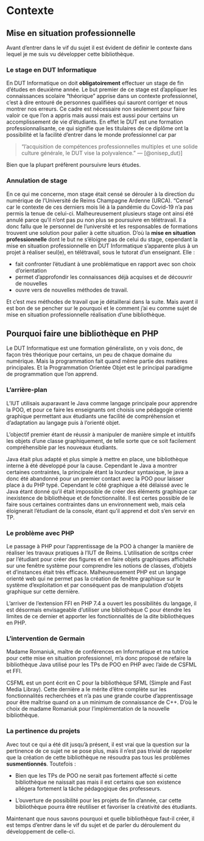 # Contexte {#context}

## Mise en situation professionnelle

Avant d'entrer dans le vif du sujet il est évident de définir le contexte dans lequel je me suis vu développer cette bibliothèque.

### Le stage en DUT Informatique

En DUT Informatique on doit **obligatoirement** effectuer un stage de fin d'études en deuxième année. Le but premier de ce stage est d'appliquer les connaissances scolaire "théorique" apprise dans un contexte professionnel, c'est à dire entouré de personnes qualifiées qui sauront corriger et nous montrer nos erreurs. Ce cadre est nécessaire non seulement pour faire valoir ce que l'on a appris mais aussi mais est aussi pour certains un accomplissement de vie d'étudiants. En effet le DUT est une formation professionnalisante, ce qui signifie que les titulaires de ce diplôme ont la possibilité et la facilité d'entrer dans le monde professionnel car par 

> "l'acquisition de compétences professionnelles multiples et une solide culture générale, le DUT vise la polyvalence."
> --- [@onisep_dut)]

Bien que la plupart préfèrent poursuivre leurs études.

### Annulation de stage

En ce qui me concerne, mon stage était censé se dérouler à la direction du numérique de l'Université de Reims Champagne Ardenne (URCA). "Censé" car le contexte de ces derniers mois lié à la pandémie du Covid-19 n'a pas permis la tenue de celui-ci. Malheureusement plusieurs stage ont ainsi été annulé parce qu'il n'ont pas pu non plus se poursuivre en télétravail. Il a donc fallu que le personnel de l'université et les responsables de formations trouvent une solution pour palier à cette situation. D'où la **mise en situation professionnelle** dont le but ne s'éloigne pas de celui du stage, cependant la mise en situation professionnelle en DUT Informatique s'apparente plus à un projet à réaliser seul(e), en télétravail, sous le tutorat d'un enseignant. Elle :

- fait confronter l'étudiant à une problématique en rapport avec son choix d'orientation
- permet d'approfondir les connaissances déjà acquises et de découvrir de nouvelles
- ouvre vers de nouvelles méthodes de travail.

Et c'est *mes* méthodes de travail que je détaillerai dans la suite. Mais avant il est bon de se pencher sur le pourquoi et le comment j'ai eu comme sujet de mise en situation professionnelle réalisation d'une bibliothèque.

## Pourquoi faire une bibliothèque en PHP

Le DUT Informatique est une formation généraliste, on y vois donc, de façon très théorique pour certains, un peu de chaque domaine du numérique. Mais la programmation fait quand même partie des matières principales. Et la Programmation  Orientée Objet est le principal paradigme de programmation que l'on apprend.

### L’arrière-plan

L'IUT utilisais auparavant le Java comme langage principale pour apprendre la POO, et pour ce faire les enseignants ont choisis une pédagogie orienté graphique permettant aux étudiants une facilité de compréhension et d'adaptation au langage puis à l'orienté objet.

L'objectif premier étant de réussir à manipuler de manière simple et intuitifs les objets d'une classe graphiquement, de telle sorte que ce soit facilement compréhensible par les nouveaux étudiants.

Java était plus adapté et plus simple à mettre en place, une bibliothèque interne à été développé pour la cause. Cependant le Java a montrer certaines contraintes, la principale étant la lourdeur syntaxique, le java a donc été abandonné pour un premier contact avec la POO pour laisser place à du PHP typé. Cependant le côté graphique a été délaissé avec le Java étant donné qu'il était impossible de créer des éléments graphique car inexistence de bibliothèque et de fonctionnalité. Il est certes possible de le faire sous certaines contraintes dans un environnement web, mais cela éloignerait l'étudiant de la console, étant qu'il apprend et doit s'en servir en TP.

### Le problème avec PHP

Le passage à PHP pour l'apprentissage de la POO à changer la manière de réaliser les travaux pratiques à l'IUT de Reims. L'utilisation de scritps créer par l'étudiant pour créer des figures et en faire objets graphiques affichable sur une fenêtre système pour comprendre les notions de classes, d'objets et d'instances était très efficace. Malheureusement PHP est un langage orienté web qui ne permet pas la création de fenêtre graphique sur le système d'exploitation et par conséquent pas de manipulation d'objets graphique sur cette dernière.

L'arriver de l’extension FFI en PHP 7.4 a ouvert les possibilités du langage, il est désormais envisageable d'utiliser une bibliothèque C pour étendre les limites de ce dernier et apporter les fonctionnalités de la dite bibliothèques en PHP.

### L'intervention de Germain

Madame Romaniuk, maître de conférences en Informatique et ma tutrice pour cette mise en situation professionnel, m'a donc proposé de refaire la bibliothèque Java utilisé pour les TPs de POO en PHP avec l'aide de CSFML et FFI.

CSFML est un pont écrit en C pour la bibliothèque SFML (Simple and Fast Media Libray). Cette dernière a le mérite d'être complète sur les fonctionnalités recherchées et n'a pas une grande courbe d'apprentissage pour être maîtrise quand on a un minimum de connaissance de C++. D'où le choix de madame Romaniuk pour l'implémentation de la nouvelle bibliothèque.

### La pertinence du projets

Avec tout ce qui a été dit jusqu'à présent, il est vrai que la question sur la pertinence de ce sujet ne se pose plus, mais il n'est pas trivial de rappeler que la création de cette bibliothèque ne résoudra pas tous les problèmes **susmentionnés**. Toutefois :

- Bien que les TPs de POO ne serait pas fortement affecté si cette bibliothèque ne naissait pas mais il est certains que son existence allégera fortement la tâche pédagogique des professeurs.

- L'ouverture de possibilité pour les projets de fin d'année, car cette bibliothèque pourra être réutiliser et favoriser la créativité des étudiants.

Maintenant que nous savons pourquoi et quelle bibliothèque faut-il créer, il est temps d'entrer dans le vif du sujet et de parler du déroulement du développement de celle-ci.
